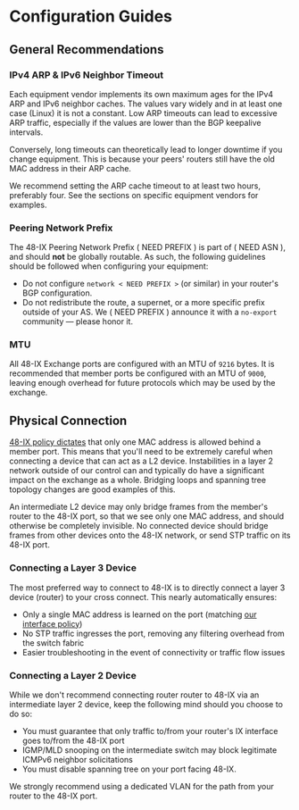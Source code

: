 
<SEO title="Governance" description="48-IX Governance & Leadership" />

# Configuration Guides

## General Recommendations

### IPv4 ARP & IPv6 Neighbor Timeout

Each equipment vendor implements its own maximum ages for the IPv4 ARP and IPv6 neighbor caches. The values vary widely and in at least one case (Linux) it is not a constant. Low ARP timeouts can lead to excessive ARP traffic, especially if the values are lower than the BGP keepalive intervals.

Conversely, long timeouts can theoretically lead to longer downtime if you change equipment. This is because your peers' routers still have the old MAC address in their ARP cache.

We recommend setting the ARP cache timeout to at least two hours, preferably four. See the sections on specific equipment vendors for examples.

### Peering Network Prefix

The 48-IX Peering Network Prefix ( NEED PREFIX ) is part of ( NEED ASN ), and should **not** be globally routable. As such, the following guidelines should be followed when configuring your equipment:

- Do not configure `network < NEED PREFIX >` (or similar) in your router's BGP configuration.
- Do not redistribute the route, a supernet, or a more specific prefix outside of your AS. We ( NEED PREFIX ) announce it with a `no-export` community — please honor it.

### MTU

All 48-IX Exchange ports are configured with an MTU of `9216` bytes. It is recommended that member ports be configured with an MTU of `9000`, leaving enough overhead for future protocols which may be used by the exchange.

## Physical Connection

[48-IX policy dictates](interfaces.mdx) that only one MAC address is allowed behind a member port. This means that you'll need to be extremely careful when connecting a device that can act as a L2 device. Instabilities in a layer 2 network outside of our control can and typically do have a significant impact on the exchange as a whole. Bridging loops and spanning tree topology changes are good examples of this.

An intermediate L2 device may only bridge frames from the member's router to the 48-IX port, so that we see only one MAC address, and should otherwise be completely invisible. No connected device should bridge frames from other devices onto the 48-IX network, or send STP traffic on its 48-IX port.

### Connecting a Layer 3 Device

The most preferred way to connect to 48-IX is to directly connect a layer 3 device (router) to your cross connect. This nearly automatically ensures:

- Only a single MAC address is learned on the port (matching [our interface policy](interfaces.mdx))
- No STP traffic ingresses the port, removing any filtering overhead from the switch fabric
- Easier troubleshooting in the event of connectivity or traffic flow issues

<ConnectionL3 />

### Connecting a Layer 2 Device

While we don't recommend connecting router router to 48-IX via an intermediate layer 2 device, keep the following mind should you choose to do so:

- You must guarantee that only traffic to/from your router's IX interface goes to/from the 48-IX port
- IGMP/MLD snooping on the intermediate switch may block legitimate ICMPv6 neighbor solicitations
- You must disable spanning tree on your port facing 48-IX.

<Admonition
  type="critical"
  title="Spanning Tree"
  message="48-IX ports are configured with Spanning-Tree BPDU Guard/Protection, which means a port will be immediately shut down if STP frames are received on the port."
/>

We strongly recommend using a dedicated VLAN for the path from your router to the 48-IX port.

<ConnectionL2 />
